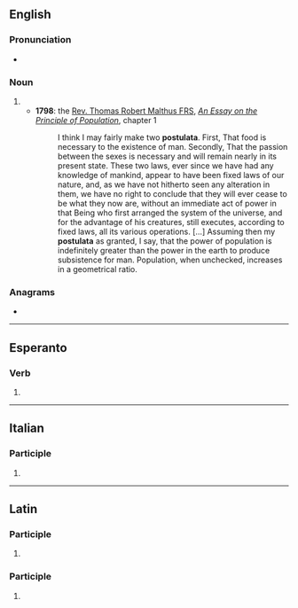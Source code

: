 ==English==

===Pronunciation===
* {{a|RP}} {{IPA|en|/pɒstjʊˈleɪtə/|/pɒstjʊˈlɑːtə/}}

===Noun===
{{head|en|noun form}}

# {{plural of|en|postulatum}}
#* '''1798''': the [[w:Thomas Robert Malthus|Rev. Thomas Robert Malthus FRS]], ''[[w:An Essay on the Principle of Population|An Essay on the Principle of Population]]'', chapter 1
#*: I think I may fairly make two '''postulata'''. First, That food is necessary to the existence of man. Secondly, That the passion between the sexes is necessary and will remain nearly in its present state. These two laws, ever since we have had any knowledge of mankind, appear to have been fixed laws of our nature, and, as we have not hitherto seen any alteration in them, we have no right to conclude that they will ever cease to be what they now are, without an immediate act of power in that Being who first arranged the system of the universe, and for the advantage of his creatures, still executes, according to fixed laws, all its various operations. […] Assuming then my '''postulata''' as granted, I say, that the power of population is indefinitely greater than the power in the earth to produce subsistence for man. Population, when unchecked, increases in a geometrical ratio.

===Anagrams===
* {{anagrams|en|a=aalopsttu|autoplast}}

----

==Esperanto==

===Verb===
{{eo-part}}

# {{eo-form of|postul|ata}}

----

==Italian==

===Participle===
{{head|it|past participle form|g=f-s}}

# {{feminine singular of|it|postulato}}

----

==Latin==

===Participle===
{{la-part-form|postulāta}}

# {{inflection of|la|postulātus||nom//voc|f|s|;|nom//acc//voc|n|p}}

===Participle===
{{la-part-form|postulātā}}

# {{inflection of|la|postulātus||abl|f|s}}